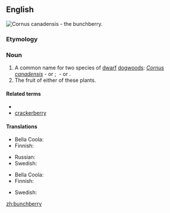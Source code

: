 ==English==
[[Image:Cornus canadensis 25781.JPG|thumb|''Cornus canadensis'' - the '''bunchberry'''.]]
{{wikipedia}}
===Etymology===
{{compound|bunch|berry|lang=en}}
===Noun===
{{en-noun|bunchberries}}

# A common name for two species of [[dwarf]] [[dogwood]]s: ''[[Cornus canadensis]]''&nbsp;- {{vern|Canadian bunchberry|pedia=1}} or {{vern|eastern bunchberry|pedia=1}}; {{taxlink|Cornus suecica|species|noshow=1}}&nbsp;- {{vern|Eurasian bunchberry|pedia=1}} or {{vern|northern bunchberry|pedia=1}}.
# The fruit of either of these plants.

====Related terms====
* {{vern|Canadian dwarf cornel|pedia=1}}
* [[crackerberry]]

====Translations====
{{trans-top|plant}}
* Bella Coola: {{t|blc|p̓x̣ʷłtłp}}
* Finnish: {{t|fi|ruohokanukka}}
{{trans-mid}}
* Russian: {{t+|ru|дёрен|m|tr=djóren|sc=Cyrl}}
* Swedish: {{t|sv|hönsbär|n}}
{{trans-bottom}}

{{trans-top|fruit}}
* Bella Coola: {{t|blc|p̓x̣ʷłt}}
* Finnish: {{t|fi|[[ruohokanukan]] [[marja]]}}
{{trans-mid}}
* Swedish: {{t|sv|hönsbär|n}}
{{trans-bottom}}

[[zh:bunchberry]]